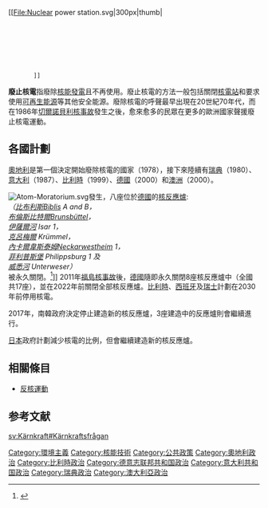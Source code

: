 {{refimprove|time=2018-03-15T03:32:01+00:00}}
[[File:Nuclear power station.svg|300px|thumb|
		{{legend|#3b74bc|正在使用核反应堆, 并在建造新的核反应堆}}
		{{legend|#5db6e9|正在使用核反应堆, 计划建造新的核反应堆}}
		{{legend|#4a9e06|没有核反应堆, 正在建造核反应堆}}
		{{legend|#96d167|没有核反应堆, 计划建造核反应堆}}
		{{legend|#d4aa00|正在使用核反应堆, 且维持不变}}
		{{legend|#ef2929|正在使用核反应堆, 考虑减少核反应堆}}
		{{legend|#000000|民用核能是违法的}}
		{{legend|#b9b9b9|没有核反应堆}}]]

'''廢止核電'''指廢除[[核能發電|核能發電]]且不再使用。廢止核電的方法一般包括關閉[[核電站|核電站]]和要求使用[[可再生能源|可再生能源]]等其他安全能源。廢除核電的呼聲最早出現在20世紀70年代，而在1986年[[切爾諾貝利核事故|切爾諾貝利核事故]]發生之後，愈來愈多的民眾在更多的歐洲國家聲援廢止核電運動。

== 各國計劃 ==
[[奧地利|奧地利]]是第一個決定開始廢除核電的國家（1978），接下來陸續有[[瑞典|瑞典]]（1980）、[[意大利|意大利]]（1987）、[[比利時|比利時]]（1999）、[[德國|德國]]（2000）和[[澳洲|澳洲]]（2000）。

[[File:Atom-Moratorium.svg|thumb]]發生，八座位於[[德國|德國]]的[[核反应堆|核反應爐]]: <br /> ''（[[比布利斯|比布利斯]]Biblis A and B，<br />[[布倫斯比特爾|布倫斯比特爾]]Brunsbüttel，<br />[[伊薩爾河|伊薩爾河]] Isar 1，<br />[[克呂梅爾|克呂梅爾]] Krümmel，<br />[[內卡爾韋斯泰姆|內卡爾韋斯泰姆]]Neckarwestheim 1，<br />[[菲利普斯堡_(巴登－符騰堡州)|菲利普斯堡]] Philippsburg 1 及 <br />[[威悉河|威悉河]] Unterweser）'' <br />被永久關閉。<ref>{{cite web |url=http://www.iaea.org/programmes/a2/ |title=Power Reactor Information System |author=IAEA |date=2011 Highlights |work= |access-date=2018-03-15 |archive-date=2012-02-11 |archive-url=https://web.archive.org/web/20120211095840/http://www.iaea.org/programmes/a2/ |dead-url=no }}</ref>]]
2011年[[福島第一核電廠事故|福島核事故]]後，[[德國|德國]]隨即永久關閉8座核反應爐中（全國共17座），並在2022年前關閉全部核反應爐。[[比利時|比利時]]、[[西班牙|西班牙]]及[[瑞士|瑞士]]計劃在2030年前停用核電。

2017年，南韓政府決定停止建造新的核反應爐，3座建造中的反應爐則會繼續進行。

[[日本|日本]]政府計劃減少核電的比例，但會繼續建造新的核反應爐。

== 相關條目 ==
* [[反核運動|反核運動]]

==参考文献==
{{reflist}}

{{環境小作品}}
{{核技術}}
{{核事故}}
[[Category:環境主義|Category:環境主義]]
[[Category:核能技術|Category:核能技術]]
[[Category:公共政策|Category:公共政策]]
[[Category:奧地利政治|Category:奧地利政治]]
[[Category:比利時政治|Category:比利時政治]]
[[Category:德意志联邦共和国政治|Category:德意志联邦共和国政治]]
[[Category:意大利共和国政治|Category:意大利共和国政治]]
[[Category:瑞典政治|Category:瑞典政治]]
[[Category:澳大利亞政治|Category:澳大利亞政治]]
[[sv:Kärnkraft#Kärnkraftsfrågan|sv:Kärnkraft#Kärnkraftsfrågan]]